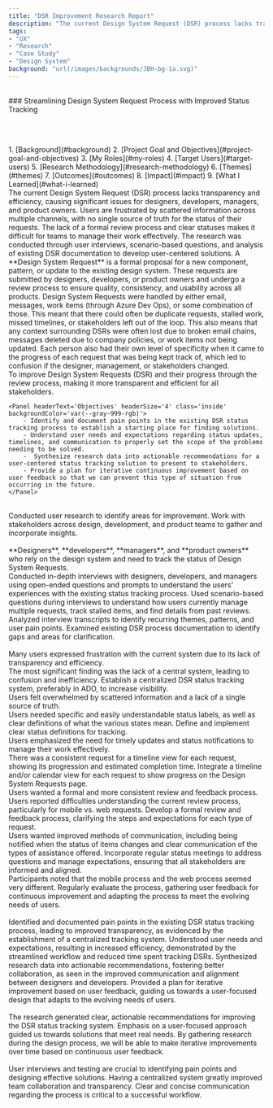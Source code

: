 ```yaml
---
title: "DSR Improvement Research Report"
description: "The current Design System Request (DSR) process lacks transparency and efficiency, causing significant issues for designers, developers, managers, and product owners."
tags:
- "UX"
- "Research"
- "Case Study"
- "Design System"
background: "url(/images/backgrounds/JBH-bg-1a.svg)"
---
```



<br />
### Streamlining Design System Request Process with Improved Status Tracking

<br /><br />

<Panel headerText="Table of Contents" headerSize="3" backgroundColor="var(--gray-999-rgb)">
1. [Background](#background)
2. [Project Goal and Objectives](#project-goal-and-objectives)
3. [My Roles](#my-roles)
4. [Target Users](#target-users)
5. [Research Methodology](#research-methodology)
6. [Themes](#themes)
7. [Outcomes](#outcomes)
8. [Impact](#impact)
9. [What I Learned](#what-i-learned)
</Panel>
<br />

<Panel id='background' headerText='Background' headerSize='3' backgroundColor='var(--gray-999-rgb)'>
    <Panel class='inside'>
    The current Design System Request (DSR) process lacks transparency and efficiency, causing significant issues for designers, developers, managers, and product owners. Users are frustrated by scattered information across multiple channels, with no single source of truth for the status of their requests. The lack of a formal review process and clear statuses makes it difficult for teams to manage their work effectively. The research was conducted through user interviews, scenario-based questions, and analysis of existing DSR documentation to develop user-centered solutions.
    </Panel>
    <Panel headerText="What is a Design System Request?" headerSize='4' backgroundColor='var(--gray-999-rgb)' class='inside'>
    A **Design System Request** is a formal proposal for a new component, pattern, or update to the existing design system. These requests are submitted by designers, developers, or product owners and undergo a review process to ensure quality, consistency, and usability across all products.
    </Panel>
    <Panel headerText="What is wrong with the process?" headerSize='4' backgroundColor='var(--gray-999-rgb)' class='inside'>
    Design System Requests were handled by either email, messages, work items (through Azure Dev Ops), or some combination of those. This meant that there could often be duplicate requests, stalled work, missed timelines, or stakeholders left out of the loop. This also means that any context surrounding DSRs were often lost due to broken email chains, messages deleted due to company policies, or work items not being updated. Each person also had their own level of specificity when it came to the progress of each request that was being kept track of, which led to confusion if the designer, management, or stakeholders changed.
    </Panel>
</Panel>
<br />

<Panel id='project-goal-and-objectives' headerText='Project Goal and Objectives' headerSize='3' backgroundColor='var(--gray-999-rgb)'>
    <Panel headerText='Goal' headerSize='4' class='inside' backgroundColor='var(--gray-999-rgb)'>
        To improve Design System Requests (DSR) and their progress through the review process, making it more transparent and efficient for all stakeholders.
    </Panel>

    <Panel headerText='Objectives' headerSize='4' class='inside' backgroundColor='var(--gray-999-rgb)'>
        - Identify and document pain points in the existing DSR status tracking process to establish a starting place for finding solutions.
        - Understand user needs and expectations regarding status updates, timelines, and communication to properly set the scope of the problems needing to be solved.
        -  Synthesize research data into actionable recommendations for a user-centered status tracking solution to present to stakeholders.
        - Provide a plan for iterative continuous improvement based on user feedback so that we can prevent this type of situation from occurring in the future.
    </Panel>
</Panel>
<br />

<Panel id='my-roles' headerText='My Roles' headerSize='3' backgroundColor='var(--gray-999-rgb)'>
    <div class='panel-grid'>
        <Panel headerText='UX Researcher' headerSize='4' class='inside small'>
            Conducted user research to identify areas for improvement.
        </Panel>
        <Panel headerText='Collaborator' headerSize='4' backgroundColor='var(--gray-999-rgb)' class='inside small'>
            Work with stakeholders across design, development, and product teams to gather and incorporate insights.
        </Panel>
    </div>
</Panel>
<br />

<Panel id='target-users' headerText='Target Users' headerSize='3' backgroundColor='var(--gray-999-rgb)'>
**Designers**, **developers**, **managers**, and **product owners** who rely on the design system and need to track the status of Design System Requests.
</Panel>
<br />

<Panel id='research-methodology' headerText='Research Methodology' headerSize='3' backgroundColor='var(--gray-999-rgb)'>
<div class='panel-grid'>
        <Panel headerText='User Interviews' headerSize='4' class='inside small'>
            Conducted in-depth interviews with designers, developers, and managers using open-ended questions and prompts to understand the users' experiences with the existing status tracking process.
        </Panel>
        <Panel headerText='Scenario-Based Questions' headerSize='4' backgroundColor='var(--gray-999-rgb)' class='inside small'>
            Used scenario-based questions during interviews to understand how users currently manage multiple requests, track stalled items, and find details from past reviews.
        </Panel>
        <Panel headerText='Thematic Analysis' headerSize='4' backgroundColor='var(--gray-999-rgb)' class='inside small'>
            Analyzed interview transcripts to identify recurring themes, patterns, and user pain points.
        </Panel>
        <Panel headerText='Documentation Review' headerSize='4' backgroundColor='var(--gray-999-rgb)' class='inside small'>
            Examined existing DSR process documentation to identify gaps and areas for clarification.
        </Panel>
    </div>
</Panel>
<br />

<Panel id='themes' headerText='Themes' headerSize='3' backgroundColor='var(--gray-999-rgb)'>
    <Panel headerText='Process Frustration' headerSize='4' backgroundColor='var(--gray-999-rgb)' class='inside'>
        Many users expressed frustration with the current system due to its lack of transparency and efficiency.
        <div class='panel-grid'>
            <Panel headerText='Key Insight' headerSize='5' class='inside small'>
                The most significant finding was the lack of a central system, leading to confusion and inefficiency.
            </Panel>
            <Panel headerText='Recommendation' headerSize='5' backgroundColor='var(--gray-999-rgb)' class='inside small'>
                Establish a centralized DSR status tracking system, preferably in ADO, to increase visibility.
            </Panel>
        </div>
    </Panel>
    <Panel headerText='Information Overload' headerSize='4' backgroundColor='var(--gray-999-rgb)' class='inside'>
        Users felt overwhelmed by scattered information and a lack of a single source of truth.
        <div class='panel-grid'>
            <Panel headerText='Key Insight' headerSize='5' backgroundColor='var(--gray-999-rgb)' class='inside small'>
                Users needed specific and easily understandable status labels, as well as clear definitions of what the various states mean.
            </Panel>
            <Panel headerText='Recommendation' headerSize='5' backgroundColor='var(--gray-999-rgb)' class='inside small'>
                Define and implement clear status definitions for tracking.
            </Panel>
        </div>
    </Panel>
    <Panel headerText='Time Sensitivity' headerSize='4' backgroundColor='var(--gray-999-rgb)' class='inside'>
        Users emphasized the need for timely updates and status notifications to manage their work effectively.
        <div class='panel-grid'>
            <Panel headerText='Key Insight' headerSize='5' backgroundColor='var(--gray-999-rgb)' class='inside small'>
                There was a consistent request for a timeline view for each request, showing its progression and estimated completion time.
            </Panel>
            <Panel headerText='Recommendation' headerSize='5' backgroundColor='var(--gray-999-rgb)' class='inside small'>
                Integrate a timeline and/or calendar view for each request to show progress on the Design System Requests page.
            </Panel>
        </div>
    </Panel>
    <Panel headerText='Need for Formalization' headerSize='4' backgroundColor='var(--gray-999-rgb)' class='inside'>
        Users wanted a formal and more consistent review and feedback process.
        <div class='panel-grid'>
            <Panel headerText='Key Insight' headerSize='5' backgroundColor='var(--gray-999-rgb)' class='inside small'>
                Users reported difficulties understanding the current review process, particularly for mobile vs. web requests.
            </Panel>
            <Panel headerText='Recommendation' headerSize='5' backgroundColor='var(--gray-999-rgb)' class='inside small'>
                Develop a formal review and feedback process, clarifying the steps and expectations for each type of request.
            </Panel>
        </div>
    </Panel>
    <Panel headerText='Need for Improved Communication' headerSize='4' backgroundColor='var(--gray-999-rgb)' class='inside'>
        <div class='panel-grid'>
            <Panel headerText='Key Insight' headerSize='5' backgroundColor='var(--gray-999-rgb)' class='inside small'>
                Users wanted improved methods of communication, including being notified when the status of items changes and clear communication of the types of assistance offered.
            </Panel>
            <Panel headerText='Recommendation' headerSize='5' backgroundColor='var(--gray-999-rgb)' class='inside small'>
                Incorporate regular status meetings to address questions and manage expectations, ensuring that all stakeholders are informed and aligned.
            </Panel>
        </div>
    </Panel>
    <Panel headerText='Mobile and Web Differentiation' headerSize='4' backgroundColor='var(--gray-999-rgb)' class='inside'>
        <div class='panel-grid'>
            <Panel headerText='Key Insight' headerSize='5' backgroundColor='var(--gray-999-rgb)' class='inside small'>
                Participants noted that the mobile process and the web process seemed very different.
            </Panel>
            <Panel headerText='Recommendation' headerSize='5' backgroundColor='var(--gray-999-rgb)' class='inside small'>
                Regularly evaluate the process, gathering user feedback for continuous improvement and adapting the process to meet the evolving needs of users.
            </Panel>
        </div>
    </Panel>
</Panel>
<br />

<Panel id='outcomes' headerText='Outcomes' headerSize='3' backgroundColor='var(--gray-999-rgb)'>
<div class='panel-grid'>
        <Panel headerText='Improved Transparency' headerSize='4' class='inside small'>
            Identified and documented pain points in the existing DSR status tracking process, leading to improved transparency, as evidenced by the establishment of a centralized tracking system.
        </Panel>
        <Panel headerText='Increased Efficiency' headerSize='4' backgroundColor='var(--gray-999-rgb)' class='inside small'>
            Understood user needs and expectations, resulting in increased efficiency, demonstrated by the streamlined workflow and reduced time spent tracking DSRs.
        </Panel>
        <Panel headerText='Better Collaboration' headerSize='4' backgroundColor='var(--gray-999-rgb)' class='inside small'>
            Synthesized research data into actionable recommendations, fostering better collaboration, as seen in the improved communication and alignment between designers and developers.
        </Panel>
        <Panel headerText='User-Focused Design' headerSize='4' backgroundColor='var(--gray-999-rgb)' class='inside small'>
            Provided a plan for iterative improvement based on user feedback, guiding us towards a user-focused design that adapts to the evolving needs of users.
        </Panel>
    </div>
</Panel>
<br />

<Panel id='impact' headerText='Impact' headerSize='3' backgroundColor='var(--gray-999-rgb)'>
<div class='panel-grid'>
        <Panel headerText='Actionable Recommendations' headerSize='4' class='inside small'>
            The research generated clear, actionable recommendations for improving the DSR status tracking system.
        </Panel>
        <Panel headerText='User-Focused Design' headerSize='4' backgroundColor='var(--gray-999-rgb)' class='inside small'>
            Emphasis on a user-focused approach guided us towards solutions that meet real needs.
        </Panel>
        <Panel headerText='Iterative Improvement' headerSize='4' backgroundColor='var(--gray-999-rgb)' class='inside small'>
            By gathering research during the design process, we will be able to make iterative improvements over time based on continuous user feedback.
        </Panel>
    </div>
</Panel>
<br />

<Panel id='what-i-learned' headerText='What I Learned' headerSize='3' backgroundColor='var(--gray-999-rgb)'>
<div class='panel-grid'>
        <Panel headerText='Importance of User Research' headerSize='4' class='inside small'>
            User interviews and testing are crucial to identifying pain points and designing effective solutions.
        </Panel>
        <Panel headerText='Value of Centralized Systems' headerSize='4' backgroundColor='var(--gray-999-rgb)' class='inside small'>
            Having a centralized system greatly improved team collaboration and transparency.
        </Panel>
        <Panel headerText='Clear Communication' headerSize='4' backgroundColor='var(--gray-999-rgb)' class='inside small'>
            Clear and concise communication regarding the process is critical to a successful workflow.
        </Panel>
    </div>
</Panel>

